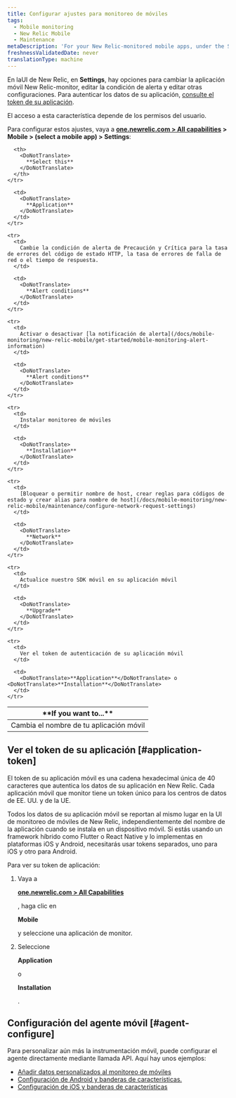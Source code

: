 ```yaml
---
title: Configurar ajustes para monitoreo de móviles
tags:
  - Mobile monitoring
  - New Relic Mobile
  - Maintenance
metaDescription: 'For your New Relic-monitored mobile apps, under the Settings tab there are options for editing various settings.'
freshnessValidatedDate: never
translationType: machine
---
```


En laUI <InlinePopover type="mobile"/>de New Relic, en <DoNotTranslate>**Settings**</DoNotTranslate>, hay opciones para cambiar la aplicación móvil New Relic-monitor, editar la condición de alerta y editar otras configuraciones. Para autenticar los datos de su aplicación, [consulte el token de su aplicación](/docs/mobile-monitoring/new-relic-mobile/maintenance/configure-settings-for-mobile-monitoring/#application-token).

<Callout variant="important">
  El acceso a esta característica depende de los permisos del usuario.
</Callout>

Para configurar estos ajustes, vaya a <DoNotTranslate>**[one.newrelic.com > All capabilities](https://one.newrelic.com/all-capabilities) > Mobile > (select a mobile app) > Settings**</DoNotTranslate>:

<table>
  <thead>
    <tr>
      <th width={350}>
        <DoNotTranslate>
          **If you want to...**
        </DoNotTranslate>
      </th>

      <th>
        <DoNotTranslate>
          **Select this**
        </DoNotTranslate>
      </th>
    </tr>
  </thead>

  <tbody>
    <tr>
      <td>
        Cambia el nombre de tu aplicación móvil
      </td>

      <td>
        <DoNotTranslate>
          **Application**
        </DoNotTranslate>
      </td>
    </tr>

    <tr>
      <td>
        Cambie la condición de alerta de Precaución y Crítica para la tasa de errores del código de estado HTTP, la tasa de errores de falla de red o el tiempo de respuesta.
      </td>

      <td>
        <DoNotTranslate>
          **Alert conditions**
        </DoNotTranslate>
      </td>
    </tr>

    <tr>
      <td>
        Activar o desactivar [la notificación de alerta](/docs/mobile-monitoring/new-relic-mobile/get-started/mobile-monitoring-alert-information)
      </td>

      <td>
        <DoNotTranslate>
          **Alert conditions**
        </DoNotTranslate>
      </td>
    </tr>

    <tr>
      <td>
        Instalar monitoreo de móviles
      </td>

      <td>
        <DoNotTranslate>
          **Installation**
        </DoNotTranslate>
      </td>
    </tr>

    <tr>
      <td>
        [Bloquear o permitir nombre de host, crear reglas para códigos de estado y crear alias para nombre de host](/docs/mobile-monitoring/new-relic-mobile/maintenance/configure-network-request-settings)
      </td>

      <td>
        <DoNotTranslate>
          **Network**
        </DoNotTranslate>
      </td>
    </tr>

    <tr>
      <td>
        Actualice nuestro SDK móvil en su aplicación móvil
      </td>

      <td>
        <DoNotTranslate>
          **Upgrade**
        </DoNotTranslate>
      </td>
    </tr>

    <tr>
      <td>
        Ver el token de autenticación de su aplicación móvil
      </td>

      <td>
        <DoNotTranslate>**Application**</DoNotTranslate> o <DoNotTranslate>**Installation**</DoNotTranslate>
      </td>
    </tr>
  </tbody>
</table>

## Ver el token de su aplicación [#application-token]

El token de su aplicación móvil es una cadena hexadecimal única de 40 caracteres que autentica los datos de su aplicación en New Relic. Cada aplicación móvil que monitor tiene un token único para los centros de datos de EE. UU. y de la UE.

Todos los datos de su aplicación móvil se reportan al mismo lugar en la UI de monitoreo de móviles de New Relic, independientemente del nombre de la aplicación cuando se instala en un dispositivo móvil. Si estás usando un framework híbrido como Flutter o React Native y lo implementas en plataformas iOS y Android, necesitarás usar tokens separados, uno para iOS y otro para Android.

Para ver su token de aplicación:

1. Vaya a

   <DoNotTranslate>**[one.newrelic.com > All Capabilities](https://one.newrelic.com/all-capabilities)**</DoNotTranslate>

   , haga clic en

   <DoNotTranslate>**Mobile**</DoNotTranslate>

   y seleccione una aplicación de monitor.

2. Seleccione

   <DoNotTranslate>**Application**</DoNotTranslate>

   o

   <DoNotTranslate>**Installation**</DoNotTranslate>

   .

## Configuración del agente móvil [#agent-configure]

Para personalizar aún más la instrumentación móvil, puede configurar el agente directamente mediante llamada API. Aquí hay unos ejemplos:

* [Añadir datos personalizados al monitoreo de móviles](/docs/mobile-monitoring/new-relic-mobile/maintenance/add-custom-data-new-relic-mobile)
* [Configuración de Android y banderas de características.](/docs/mobile-monitoring/new-relic-mobile-android/install-configure/android-agent-configuration-feature-flags)
* [Configuración de iOS y banderas de características](/docs/mobile-monitoring/new-relic-mobile-ios/api-guides/ios-agent-configuration-feature-flags)
